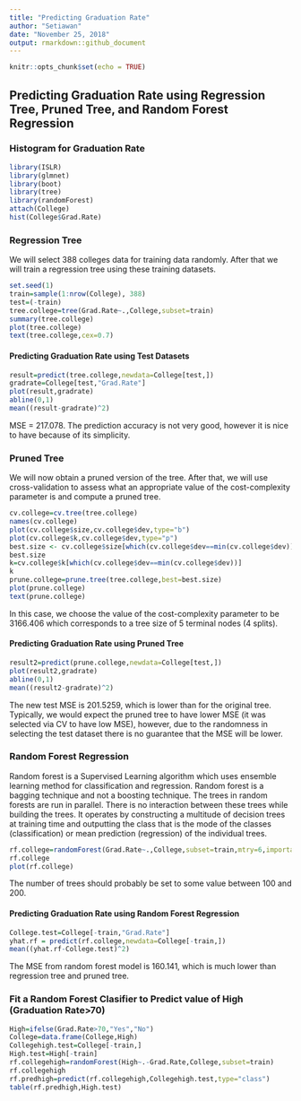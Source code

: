 ---
title: "Predicting Graduation Rate"
author: "Setiawan"
date: "November 25, 2018"
output: rmarkdown::github_document
---

```{r setup, include=FALSE}
knitr::opts_chunk$set(echo = TRUE)
```

## Predicting Graduation Rate using Regression Tree, Pruned Tree, and Random Forest Regression
### Histogram for Graduation Rate
``` {r hist}
library(ISLR)
library(glmnet)
library(boot)
library(tree)
library(randomForest)
attach(College)
hist(College$Grad.Rate)
```

### Regression Tree
We will select 388 colleges data for training data randomly. After that we will train a regression tree using these training datasets.

``` {r tree}
set.seed(1)
train=sample(1:nrow(College), 388)
test=(-train)
tree.college=tree(Grad.Rate~.,College,subset=train)
summary(tree.college)
plot(tree.college)
text(tree.college,cex=0.7)
```

#### Predicting Graduation Rate using Test Datasets
``` {r predtree}
result=predict(tree.college,newdata=College[test,])
gradrate=College[test,"Grad.Rate"]
plot(result,gradrate)
abline(0,1)
mean((result-gradrate)^2)
```
MSE = 217.078. The prediction accuracy is not very good, however it is nice to have because of its simplicity.

### Pruned Tree
We will now obtain a pruned version of the tree. After that, we will use cross-validation to assess what an appropriate value of the cost-complexity parameter is and compute a pruned tree.
``` {r prune}
cv.college=cv.tree(tree.college)
names(cv.college)
plot(cv.college$size,cv.college$dev,type="b")
plot(cv.college$k,cv.college$dev,type="p")
best.size <- cv.college$size[which(cv.college$dev==min(cv.college$dev))] # which size is better?
best.size
k=cv.college$k[which(cv.college$dev==min(cv.college$dev))]
k
prune.college=prune.tree(tree.college,best=best.size)
plot(prune.college)
text(prune.college)
```
In this case, we choose the value of the cost-complexity parameter to be 3166.406 which corresponds to a tree size of 5 terminal nodes (4 splits).

#### Predicting Graduation Rate using Pruned Tree
``` {r predictprune}
result2=predict(prune.college,newdata=College[test,])
plot(result2,gradrate)
abline(0,1)
mean((result2-gradrate)^2)
```
The new test MSE is 201.5259, which is lower than for the original tree. Typically, we would expect the pruned tree to have lower MSE (it was selected via CV to have low MSE), however, due to the randomness in selecting the test dataset there is no guarantee that the MSE will be lower.

### Random Forest Regression
Random forest is a Supervised Learning algorithm which uses ensemble learning method for classification and regression.
Random forest is a bagging technique and not a boosting technique. The trees in random forests are run in parallel. There is no interaction between these trees while building the trees.
It operates by constructing a multitude of decision trees at training time and outputting the class that is the mode of the classes (classification) or mean prediction (regression) of the individual trees.

``` {r randforest}
rf.college=randomForest(Grad.Rate~.,College,subset=train,mtry=6,importance=TRUE)
rf.college
plot(rf.college)
```
The number of trees should probably be set to some value between 100 and 200.

#### Predicting Graduation Rate using Random Forest Regression
``` {r predictrandf}
College.test=College[-train,"Grad.Rate"] 
yhat.rf = predict(rf.college,newdata=College[-train,]) 
mean((yhat.rf-College.test)^2)
```
The MSE from random forest model is 160.141, which is much lower than regression tree and pruned tree.

### Fit a Random Forest Clasifier to Predict value of High (Graduation Rate>70)
``` {r high}
High=ifelse(Grad.Rate>70,"Yes","No")
College=data.frame(College,High)
Collegehigh.test=College[-train,]
High.test=High[-train]
rf.collegehigh=randomForest(High~.-Grad.Rate,College,subset=train)
rf.collegehigh
rf.predhigh=predict(rf.collegehigh,Collegehigh.test,type="class")
table(rf.predhigh,High.test)
```

